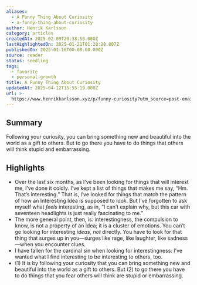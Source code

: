 ```yaml
---
aliases:
  - A Funny Thing About Curiosity
  - a-funny-thing-about-curiosity
author: Henrik Karlsson
category: articles
createdAt: 2025-02-09T20:38:50.000Z
lastHighlightedOn: 2025-01-21T01:28:28.807Z
publishedOn: 2025-01-16T00:00:00.000Z
source: reader
status: seedling
tags:
  - favorite
  - personal-growth
title: A Funny Thing About Curiosity
updatedAt: 2025-04-12T15:55:19.000Z
url: >-
  https://www.henrikkarlsson.xyz/p/funny-curiosity?utm_source=post-email-title&publication_id=313411&post_id=154593981&utm_campaign=email-post-title&isFreemail=true&r=og9hp&triedRedirect=true&utm_medium=email
---
```

## Summary

Following your curiosity, you can bring something new and beautiful into the world as a gift to others. But to go there you have to do things that others will think stupid and embarrassing.

## Highlights

- Over the last six months, as I’ve been looking for things that will interest me, I’ve done it coldly. I’ve kept a list of things that makes me say, “Hm. That’s interesting.” That is, I’ve looked for things that match the pattern of how an Interesting Idea is supposed to look. But I’ve forgotten to ask myself what _feels_ interesting, as in, “I can’t explain why, but this car with seventeen headlights is just really fascinating to me.”
- The more general point, then, is: interestingness, the compulsion to know, is not a property of an idea; it is a cluster of emotions. You can’t go looking for interesting _ideas, not_ directly. You have to look for that thing that surges up in you—surges like rage, like laughter, like sadness—when you encounter clues.
- I have fallen for the cardinal sin when looking for interestingness: I’ve wanted what I find interesting to be interesting to others, too.
- (1) It is by following your curiosity that you can bring something new and beautiful into the world as a gift to others. But (2) to go there you have to do things that you fear others will think are stupid or embarrassing.
